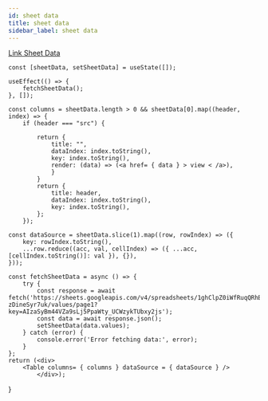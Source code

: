 ```yaml
---
id: sheet data
title: sheet data
sidebar_label: sheet data
---
```


[Link  Sheet Data](https://docs.google.com/spreadsheets/d/1ghClpZ0iWfRuqQRhBBythqqLtIiMT92-zDineSyr7uk/edit#gid=0)



    const [sheetData, setSheetData] = useState([]);

    useEffect(() => {
        fetchSheetData();
    }, []);

    const columns = sheetData.length > 0 && sheetData[0].map((header, index) => {
        if (header === "src") {

            return {
                title: "",
                dataIndex: index.toString(),
                key: index.toString(),
                render: (data) => (<a href= { data } > view < /a>),
                }
            }
            return {
                title: header,
                dataIndex: index.toString(),
                key: index.toString(),
            };
        });

    const dataSource = sheetData.slice(1).map((row, rowIndex) => ({
        key: rowIndex.toString(),
        ...row.reduce((acc, val, cellIndex) => ({ ...acc, [cellIndex.toString()]: val }), {}),
    }));

    const fetchSheetData = async () => {
        try {
            const response = await fetch('https://sheets.googleapis.com/v4/spreadsheets/1ghClpZ0iWfRuqQRhBBythqqLtIiMT92-zDineSyr7uk/values/page1?key=AIzaSyBm44VZa9sLj5PpaWty_UCWzykTUbxy2js');
            const data = await response.json();
            setSheetData(data.values);
        } catch (error) {
            console.error('Error fetching data:', error);
        }
    };
    return (<div>
        <Table columns= { columns } dataSource = { dataSource } />
            </div>);
}

<GoogleSheetsData/>


